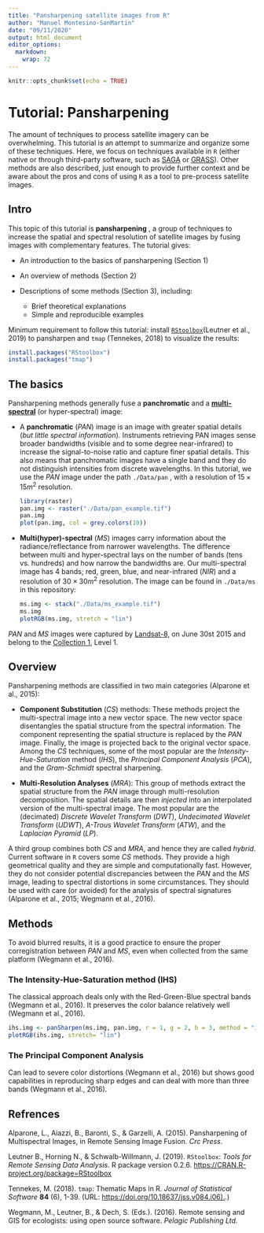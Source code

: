 ```yaml
---
title: "Pansharpening satellite images from R"
author: "Manuel Montesino-SanMartin"
date: "09/11/2020"
output: html_document
editor_options: 
  markdown: 
    wrap: 72
---
```


```r
knitr::opts_chunk$set(echo = TRUE)
```

# Tutorial: Pansharpening

The amount of techniques to process satellite imagery can be
overwhelming. This tutorial is an attempt to summarize and organize some
of these techniques. Here, we focus on techniques available in `R`
(either native or through third-party software, such as
[SAGA](http://www.saga-gis.org/en/index.html) or
[GRASS](https://grass.osgeo.org/)). Other methods are also described,
just enough to provide further context and be aware about the pros and
cons of using `R` as a tool to pre-process satellite images.

## Intro

This topic of this tutorial is **pansharpening** , a group of techniques
to increase the spatial and spectral resolution of satellite images by
fusing images with complementary features. The tutorial gives:

-   An introduction to the basics of pansharpening (Section 1)

-   An overview of methods (Section 2)

-   Descriptions of some methods (Section 3), including:

    -   Brief theoretical explanations
    -   Simple and reproducible examples

Minimum requirement to follow this tutorial: install
[`RStoolbox`](http://bleutner.github.io/RStoolbox/)(Leutner et al.,
2019) to pansharpen and `tmap` (Tennekes, 2018) to visualize the
results:

```r
install.packages("RStoolbox")
install.packages("tmap")
```

## The basics

Pansharpening methods generally fuse a **panchromatic** and a
[**multi-spectral**](https://en.wikipedia.org/wiki/Multispectral_image)
(or hyper-spectral) image:

-   A **panchromatic** (*PAN*) image is an image with greater spatial
    details (*but little spectral information*). Instruments retrieving
    PAN images sense broader bandwidths (visible and to some degree
    near-infrared) to increase the signal-to-noise ratio and capture
    finer spatial details. This also means that panchromatic images have
    a single band and they do not distinguish intensities from discrete
    wavelengths. In this tutorial, we use the *PAN* image under the path
    `./Data/pan` , with a resolution of $15 \times 15m^2$ resolution.

    ```r
    library(raster)
    pan.img <- raster("./Data/pan_example.tif")
    pan.img
    plot(pan.img, col = grey.colors(10))
    ```

-   **Multi(hyper)-spectral** (*MS*) images carry information about the
    radiance/reflectance from narrower wavelengths. The difference
    between multi and hyper-spectral lays on the number of bands (tens
    vs. hundreds) and how narrow the bandwidths are. Our multi-spectral
    image has 4 bands; red, green, blue, and near-infrared (*NIR*) and a
    resolution of $30 \times 30 m^2$ resolution. The image can be found
    in `./Data/ms` in this repository:

    ```r
    ms.img <- stack("./Data/ms_example.tif")
    ms.img
    plotRGB(ms.img, stretch = "lin")
    ```

*PAN* and *MS* images were captured by
[Landsat-8,](https://es.wikipedia.org/wiki/Landsat_8) on June 30st 2015
and belong to the [Collection
1](https://www.usgs.gov/core-science-systems/nli/landsat/landsat-collection-1?qt-science_support_page_related_con=1#qt-science_support_page_related_con),
Level 1.

## Overview

Pansharpening methods are classified in two main categories (Alparone et
al., 2015):

-   **Component Substitution** (*CS*) methods: These methods project the
    multi-spectral image into a new vector space. The new vector space
    disentangles the spatial structure from the spectral information.
    The component representing the spatial structure is replaced by the
    *PAN* image. Finally, the image is projected back to the original
    vector space. Among the *CS* techniques, some of the most popular
    are the *Intensity-Hue-Saturation* method (*IHS*), the *Principal
    Component Analysis* (*PCA*), and the *Gram-Schmidt* spectral
    sharpening.

-   **Multi-Resolution Analyses** (*MRA*): This group of methods extract
    the spatial structure from the *PAN* image through multi-resolution
    decomposition. The spatial details are then *injected* into an
    interpolated version of the multi-spectral image. The most popular
    are the (decimated) *Discrete Wavelet Transform* (*DWT*),
    *Undecimated Wavelet Transform* (*UDWT*), *A-Trous Wavelet
    Transform* (*ATW*), and the *Laplacian Pyramid* (*LP*).

A third group combines both *CS* and *MRA*, and hence they are called
*hybrid*. Current software in `R` covers some *CS* methods. They provide
a high geometrical quality and they are simple and computationally fast.
However, they do not consider potential discrepancies between the *PAN*
and the *MS* image, leading to spectral distortions in some
circumstances. They should be used with care (or avoided) for the
analysis of spectral signatures (Alparone et al., 2015; Wegmann et al.,
2016).

## Methods

To avoid blurred results, it is a good practice to ensure the proper
corregistration between *PAN* and *MS*, even when collected from the
same platform (Wegmann et al., 2016).

### The Intensity-Hue-Saturation method (IHS)

The classical approach deals only with the Red-Green-Blue spectral bands
(Wegmann et al., 2016). It preserves the color balance relatively well
(Wegmann et al., 2016).

```r
ihs.img <- panSharpen(ms.img, pan.img, r = 1, g = 2, b = 3, method = "ihs", norm = TRUE)
plotRGB(ihs.img, stretch= "lin")
```

### The Principal Component Analysis

Can lead to severe color distortions (Wegmann et al., 2016) but shows
good capabilities in reproducing sharp edges and can deal with more than
three bands (Wegmann et al., 2016).

## Refrences

Alparone, L., Aiazzi, B., Baronti, S., & Garzelli, A. (2015).
Pansharpening of Multispectral Images, in Remote Sensing Image Fusion.
*Crc Press*.

Leutner B., Horning N., & Schwalb-Willmann, J. (2019). `RStoolbox`:
*Tools for Remote Sensing Data Analysis*. R package version 0.2.6.
<https://CRAN.R-project.org/package=RStoolbox>

Tennekes, M. (2018). `tmap`: Thematic Maps in R. *Journal of Statistical
Software* **84** (6), 1-39. (URL:
[https://doi.org/10.18637/jss.v084.i06).](https://doi.org/10.18637/jss.v084.i06).)

Wegmann, M., Leutner, B., & Dech, S. (Eds.). (2016). Remote sensing and
GIS for ecologists: using open source software. *Pelagic Publishing
Ltd.*

